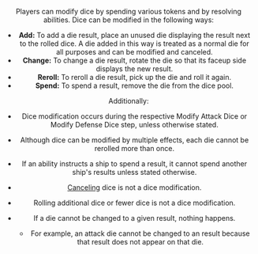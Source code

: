 <Header title="dice modification" version="1.4.4" />

Players can modify dice by spending various tokens and by resolving abilities.
Dice can be modified in the following ways:

- **Add:** To add a die result, place an unused die displaying the result next
  to the rolled dice. A die added in this way is treated as a normal die for all
  purposes and can be modified and canceled.
- **Change:** To change a die result, rotate the die so that its faceup side
  displays the new result.
- **Reroll:** To reroll a die result, pick up the die and roll it again.
- **Spend:** To spend a result, remove the die from the dice pool.

Additionally:

- Dice modification occurs during the respective Modify Attack Dice or
  Modify Defense Dice step, unless otherwise stated.
- Although dice can be modified by multiple effects, each die cannot be
  rerolled more than once.
- If an ability instructs a ship to spend a result, it cannot spend another
  ship's results unless stated otherwise.
- [Canceling](/article/Cancel) dice is not a dice modification.
- Rolling additional dice or fewer dice is not a dice modification.

- If a die cannot be changed to a given result, nothing happens.
  - For example, an attack die cannot be changed to an <Evade/> result because
    that result does not appear on that die.
